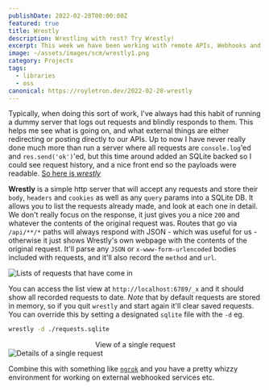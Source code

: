 ```yaml
---
publishDate: 2022-02-28T00:00:00Z
featured: true
title: Wrestly
description: Wrestling with rest? Try Wrestly!
excerpt: This week we have been working with remote APIs, Webhooks and OAuth. Those alone will be blogged about plenty in the future, but in doing this task we have bourne another mini project that we have found really useful.
image: ~/assets/images/scm/wrestly1.png
category: Projects
tags:
  - libraries
  - oss
canonical: https://royletron.dev/2022-02-28-wrestly
---
```



Typically, when doing this sort of work, I've always had this habit of running a dummy server that logs out requests and blindly responds to them. This helps me see what is going on, and what external things are either redirecting or posting directly to our APIs. Up to now I have never really done much more than run a server where all requests are `console.log`'ed and `res.send('ok')`'ed, but this time around added an SQLite backed so I could see request history, and a nice front end so the payloads were readable. [So here is _wrestly_](https://npmjs.com/wrestly)

**Wrestly** is a simple http server that will accept any requests and store their `body`, `headers` and `cookies` as well as any `query` params into a SQLite DB. It allows you to list the requests already made, and look at each one in detail. We don't really focus on the response, it just gives you a nice `200` and whatever the contents of the original request was. Routes that go via `/api/**/*` paths will always respond with JSON - which was useful for us - otherwise it just shows Wrestly's own webpage with the contents of the original request. It'll parse any `JSON` or `x-www-form-urlencoded` bodies included with requests, and it'll also record the `method` and `url`.

<Image src={listing} alt="Lists of requests that have come in" />

You can access the list view at `http://localhost:6789/_x` and it should show all recorded requests to date. _Note_ that by default requests are stored in memory, so if you quit `wrestly` and start again it'll clear saved requests. You can override this by setting a designated `sqlite` file with the `-d` eg.

```bash
wrestly -d ./requests.sqlite
```

<figcaption align="center">View of a single request</figcaption>

<Image src={request} alt="Details of a single request" />

Combine this with something like [`ngrok`](https://ngrok.com) and you have a pretty whizzy environment for working on external webhooked services etc.
